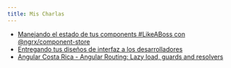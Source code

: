```yaml
---
title: Mis Charlas
---
```


<ul>
    <li>
        <a target="_blank" href="https://www.youtube.com/watch?v=HseY5d6mbUQ">
            Manejando el estado de tus components #LikeABoss con @ngrx/component-store
        </a>
        <Date date="2020-12-14" locale="es" />
    </li>
    <li>
        <a target="_blank" href="https://www.youtube.com/watch?v=3gxaObvmqDY">
            Entregando tus diseños de interfaz a los desarrolladores
        </a>
        <Date date="2020-11-13" locale="es" />
    </li>
    <li>
        <a target="_blank" href="https://www.youtube.com/watch?v=ZiM3zdoCLu4">
            Angular Costa Rica - Angular Routing: Lazy load, guards and resolvers
        </a>
        <Date date="2019-04-23" locale="es" />
    </li>
</ul>
